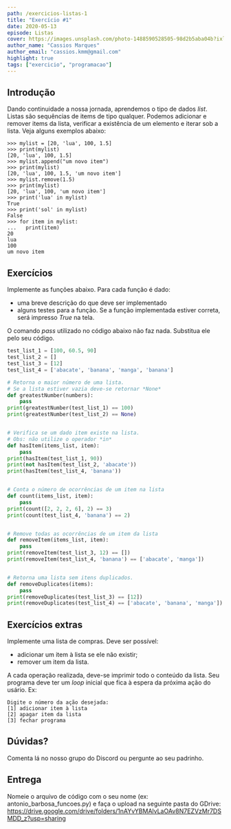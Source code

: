 ```yaml
---
path: /exercicios-listas-1
title: "Exercício #1"
date: 2020-05-13
episode: Listas
cover: https://images.unsplash.com/photo-1488590528505-98d2b5aba04b?ixlib=rb-1.2.1&ixid=eyJhcHBfaWQiOjEyMDd9&auto=format&fit=crop&w=1907&q=80
author_name: "Cassios Marques"
author_email: "cassios.kmm@gmail.com"
highlight: true
tags: ["exercicio", "programacao"]
---
```


## Introdução
Dando continuidade a nossa jornada, aprendemos o tipo de dados *list*. Listas são sequências de items de tipo qualquer. Podemos adicionar e remover items da lista, verificar a existência de um elemento e iterar sob a lista. Veja alguns exemplos abaixo:

```
>>> mylist = [20, 'lua', 100, 1.5]
>>> print(mylist)
[20, 'lua', 100, 1.5]
>>> mylist.append("um novo item")
>>> print(mylist)
[20, 'lua', 100, 1.5, 'um novo item']
>>> mylist.remove(1.5)
>>> print(mylist)
[20, 'lua', 100, 'um novo item']
>>> print('lua' in mylist)
True
>>> print('sol' in mylist)
False
>>> for item in mylist:
...   print(item)
20
lua
100
um novo item
```

## Exercícios
Implemente as funções abaixo. Para cada função é dado:
- uma breve descrição do que deve ser implementado
- alguns testes para a função. Se a função implementada estiver correta, será impresso *True* na tela.

O comando *pass* utilizado no código abaixo não faz nada. Substitua ele pelo seu código.

```python
test_list_1 = [100, 60.5, 90]
test_list_2 = []
test_list_3 = [12]
test_list_4 = ['abacate', 'banana', 'manga', 'banana']

# Retorna o maior número de uma lista.
# Se a lista estiver vazia deve-se retornar *None*
def greatestNumber(numbers):
    pass
print(greatestNumber(test_list_1) == 100)
print(greatestNumber(test_list_2) == None)


# Verifica se um dado item existe na lista.
# Obs: não utilize o operador *in*
def hasItem(items_list, item):
    pass
print(hasItem(test_list_1, 90))
print(not hasItem(test_list_2, 'abacate'))
print(hasItem(test_list_4, 'banana'))


# Conta o número de ocorrências de um item na lista
def count(items_list, item):
    pass
print(count([2, 2, 2, 6], 2) == 3)
print(count(test_list_4, 'banana') == 2)


# Remove todas as ocorrências de um item da lista
def removeItem(items_list, item):
    pass
print(removeItem(test_list_3, 12) == [])
print(removeItem(test_list_4, 'banana') == ['abacate', 'manga'])


# Retorna uma lista sem itens duplicados.
def removeDuplicates(items):
    pass
print(removeDuplicates(test_list_3) == [12])
print(removeDuplicates(test_list_4) == ['abacate', 'banana', 'manga'])


```

## Exercícios extras
Implemente uma lista de compras. Deve ser possível:
- adicionar um item à lista se ele não existir;
- remover um item da lista.

A cada operação realizada, deve-se imprimir todo o conteúdo da lista.
Seu programa deve ter um *loop* inicial que fica à espera da próxima ação do usário. Ex:
```
Digite o número da ação desejada:
[1] adicionar item à lista
[2] apagar item da lista
[3] fechar programa
```


## Dúvidas?
Comenta lá no nosso grupo do Discord ou pergunte ao seu padrinho.


## Entrega

Nomeie o arquivo de código com o seu nome (ex: antonio_barbosa_funcoes.py) e faça o upload na seguinte pasta do GDrive:
https://drive.google.com/drive/folders/1nAYvYBMAlvLaOAv8N7EZVzMr7DSMDD_z?usp=sharing

<div style={{alignItems: "center", display: "flex", justifyContent: "center"}}>
    <Logo/>
</div>